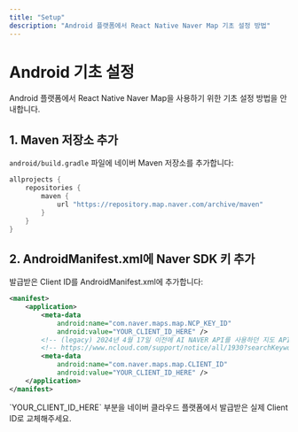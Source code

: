 ```yaml
---
title: "Setup"
description: "Android 플랫폼에서 React Native Naver Map 기초 설정 방법"
---
```



# Android 기초 설정

Android 플랫폼에서 React Native Naver Map을 사용하기 위한 기초 설정 방법을 안내합니다.

## 1. Maven 저장소 추가

`android/build.gradle` 파일에 네이버 Maven 저장소를 추가합니다:

```groovy title="android/build.gradle"
allprojects {
    repositories {
        maven {
            url "https://repository.map.naver.com/archive/maven"
        }
    }
}
```

## 2. AndroidManifest.xml에 Naver SDK 키 추가

발급받은 Client ID를 AndroidManifest.xml에 추가합니다:

```xml title="android/app/src/main/AndroidManifest.xml"
<manifest>
    <application>
        <meta-data
            android:name="com.naver.maps.map.NCP_KEY_ID"
            android:value="YOUR_CLIENT_ID_HERE" />
        <!-- (legacy) 2024년 4월 17일 이전에 AI NAVER API를 사용하던 지도 API 고객 전용 -->
        <!-- https://www.ncloud.com/support/notice/all/1930?searchKeyword=map&page=1 -->
        <meta-data
            android:name="com.naver.maps.map.CLIENT_ID"
            android:value="YOUR_CLIENT_ID_HERE" />
    </application>
</manifest>
```

<Callout type="warn">
`YOUR_CLIENT_ID_HERE` 부분을 네이버 클라우드 플랫폼에서 발급받은 실제 Client ID로 교체해주세요.
</Callout>
